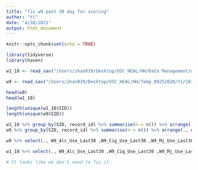 ```yaml
---
title: "fix w9 past 30 day for scoring"
author: "Yi"
date: "4/28/2021"
output: html_document
---
```


```r
knitr::opts_chunk$set(echo = TRUE)
```

```r
library(tidyverse)
library(haven)
```

```r
w1_10 <- read_sav("/Users/zhan039/Desktop/USC_HEAL/HH/Data Management/w1_10/02192021/H_H_DATA_W1-W10_02012021.sav")

w9 <- read_sav("/Users/zhan039/Desktop/USC_HEAL/HH/Temp_09252020/Yi/10152020/HH_W9_Scored_ForCleaning_merge.sav")
```


```r
head(w9)
head(w1_10)

length(unique(w1_10$SID))
length(unique(w9$SID))

w1_10 %>% group_by(SID, record_id) %>% summarise(n = n()) %>% arrange(., desc(n))
w9 %>% group_by(SID, record_id) %>% summarise(n = n()) %>% arrange(., desc(n))

```

```r
w9 %>% select(., W9_Alc_Use_Last30 ,W9_Cig_Use_Last30 ,W9_Mj_Use_Last30 ,W9_RxStim_Use_Last30 ,W9_RxPain_Use_Last30 ,W9_Other_Use_Last30 ,W9_eCig_Use_Last30 ,W9_eMj_Use_Last30 ,W9_MjFood_Use_Last30 ,W9_eCig_noNic_Use_Last30 ,W9_Hookah_Use_Last30 ,W9_Cigar_Use_Last30 ,W9_Blunt_Use_Last30 ,W9_Dabbing_Use_Last30 ,W9_CigPuff_Use_Last30 ,W9_Juul_Use_Last30 ,W9_Other_Vape_Use_Last30 ,W9_Cigarillo_Use_Last30 ,W9_sMj_Use_Last30 ,W9_Inhale_Use_Last30 ,W9_Cocaine_Use_Last30 ,W9_Meth_Use_Last30 ,W9_Ecstacy_Use_Last30 ,W9_Sedative_Use_Last30 ,W9_Heroin_Use_Last30) %>% lapply(., table, useNA = "always")

w1_10 %>% select(., W9_Alc_Use_Last30 ,W9_Cig_Use_Last30 ,W9_Mj_Use_Last30 ,W9_RxStim_Use_Last30 ,W9_RxPain_Use_Last30 ,W9_Other_Use_Last30 ,W9_eCig_Use_Last30 ,W9_eMj_Use_Last30 ,W9_MjFood_Use_Last30 ,W9_eCig_noNic_Use_Last30 ,W9_Hookah_Use_Last30 ,W9_Cigar_Use_Last30 ,W9_Blunt_Use_Last30 ,W9_Dabbing_Use_Last30 ,W9_CigPuff_Use_Last30 ,W9_Juul_Use_Last30 ,W9_Other_Vape_Use_Last30 ,W9_Cigarillo_Use_Last30 ,W9_sMj_Use_Last30 ,W9_Inhale_Use_Last30 ,W9_Cocaine_Use_Last30 ,W9_Meth_Use_Last30 ,W9_Ecstacy_Use_Last30 ,W9_Sedative_Use_Last30 ,W9_Heroin_Use_Last30) %>% lapply(., table, useNA = "always")

# It looks like we don't need to fix it. 
```

